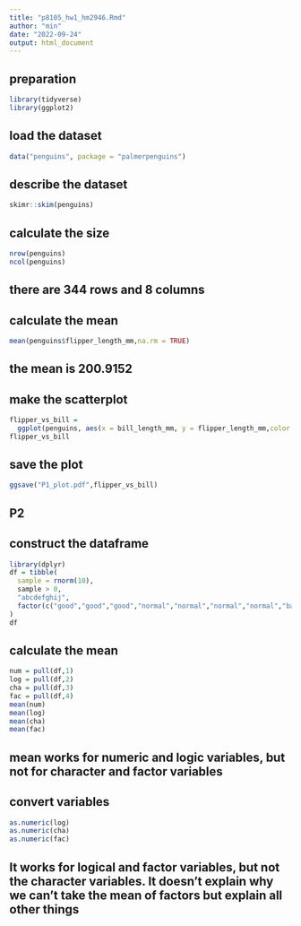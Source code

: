 ```yaml
---
title: "p8105_hw1_hm2946.Rmd"
author: "min"
date: "2022-09-24"
output: html_document
---
```

## preparation
```r
library(tidyverse)
library(ggplot2)
```


## load the dataset
```r
data("penguins", package = "palmerpenguins")
```


## describe the dataset
```r
skimr::skim(penguins)
```


## calculate the size
```r
nrow(penguins)
ncol(penguins)
```
## there are 344 rows and 8 columns


## calculate the mean
```r
mean(penguins$flipper_length_mm,na.rm = TRUE)
```
## the mean is 200.9152


## make the scatterplot
```r
flipper_vs_bill = 
  ggplot(penguins, aes(x = bill_length_mm, y = flipper_length_mm,color = species)) + geom_point()
flipper_vs_bill
```


## save the plot
```r
ggsave("P1_plot.pdf",flipper_vs_bill)
```

## P2
## construct the dataframe
```r
library(dplyr)
df = tibble(
  sample = rnorm(10),
  sample > 0,
  "abcdefghij",
  factor(c("good","good","good","normal","normal","normal","normal","bad","bad","bad"))
)
df
```


## calculate the mean
```r
num = pull(df,1)
log = pull(df,2)
cha = pull(df,3)
fac = pull(df,4)
mean(num)
mean(log)
mean(cha)
mean(fac)
```
## mean works for numeric and logic variables, but not for character and factor variables

## convert variables
```r
as.numeric(log)
as.numeric(cha)
as.numeric(fac)
```
## It works for logical and factor variables, but not the character variables. It doesn't explain why we can't take the mean of factors but explain all other things
